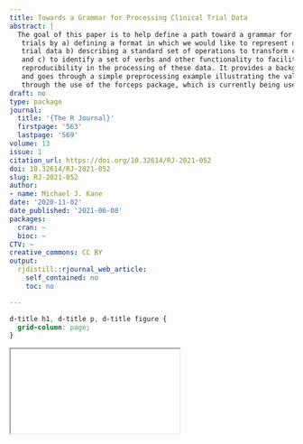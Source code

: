 ```yaml
---
title: Towards a Grammar for Processing Clinical Trial Data
abstract: |
  The goal of this paper is to help define a path toward a grammar for processing clinical
   trials by a) defining a format in which we would like to represent data from standardized clinical
   trial data b) describing a standard set of operations to transform clinical trial data into this format,
   and c) to identify a set of verbs and other functionality to facilitate data processing and encourage
   reproducibility in the processing of these data. It provides a background on standard clinical trial data
   and goes through a simple preprocessing example illustrating the value of the proposed approach
   through the use of the forceps package, which is currently being used for data of this kind.
draft: no
type: package
journal:
  title: '{The R Journal}'
  firstpage: '563'
  lastpage: '569'
volume: 13
issue: 1
citation_url: https://doi.org/10.32614/RJ-2021-052
doi: 10.32614/RJ-2021-052
slug: RJ-2021-052
author:
- name: Michael J. Kane
date: '2020-11-02'
date_published: '2021-06-08'
packages:
  cran: ~
  bioc: ~
CTV: ~
creative_commons: CC BY
output:
  rjdistill::rjournal_web_article:
    self_contained: no
    toc: no

---
```


```css
d-title h1, d-title p, d-title figure {
  grid-column: page;
}
```

<div class="l-page">
  <object data="RJ-2021-052.pdf" type="application/pdf" style="height:955px;width:100%">
    <iframe src="RJ-2021-052.pdf"></iframe>
  </object>
</div>
